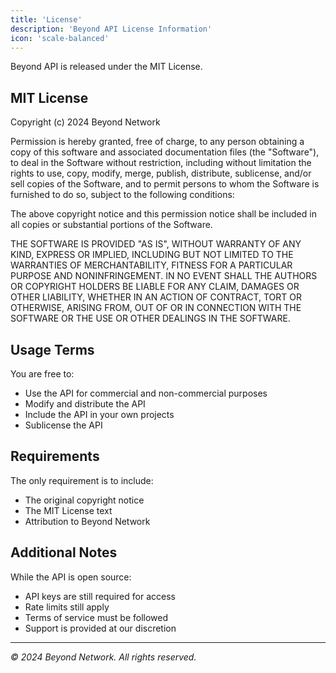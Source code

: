 ```yaml
---
title: 'License'
description: 'Beyond API License Information'
icon: 'scale-balanced'
---
```


Beyond API is released under the MIT License.

## MIT License

Copyright (c) 2024 Beyond Network

Permission is hereby granted, free of charge, to any person obtaining a copy
of this software and associated documentation files (the "Software"), to deal
in the Software without restriction, including without limitation the rights
to use, copy, modify, merge, publish, distribute, sublicense, and/or sell
copies of the Software, and to permit persons to whom the Software is
furnished to do so, subject to the following conditions:

The above copyright notice and this permission notice shall be included in all
copies or substantial portions of the Software.

THE SOFTWARE IS PROVIDED "AS IS", WITHOUT WARRANTY OF ANY KIND, EXPRESS OR
IMPLIED, INCLUDING BUT NOT LIMITED TO THE WARRANTIES OF MERCHANTABILITY,
FITNESS FOR A PARTICULAR PURPOSE AND NONINFRINGEMENT. IN NO EVENT SHALL THE
AUTHORS OR COPYRIGHT HOLDERS BE LIABLE FOR ANY CLAIM, DAMAGES OR OTHER
LIABILITY, WHETHER IN AN ACTION OF CONTRACT, TORT OR OTHERWISE, ARISING FROM,
OUT OF OR IN CONNECTION WITH THE SOFTWARE OR THE USE OR OTHER DEALINGS IN THE
SOFTWARE.

## Usage Terms

You are free to:
- Use the API for commercial and non-commercial purposes
- Modify and distribute the API
- Include the API in your own projects
- Sublicense the API

## Requirements

The only requirement is to include:
- The original copyright notice
- The MIT License text
- Attribution to Beyond Network

## Additional Notes

While the API is open source:
- API keys are still required for access
- Rate limits still apply
- Terms of service must be followed
- Support is provided at our discretion

---

*© 2024 Beyond Network. All rights reserved.* 